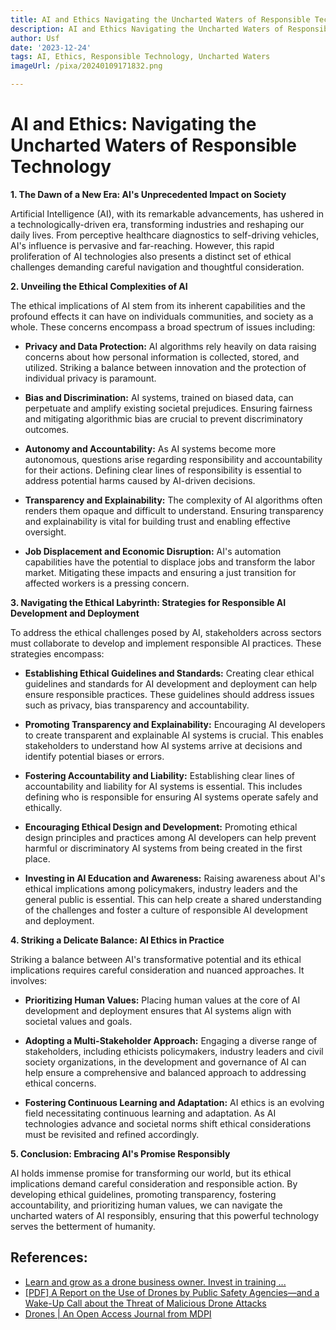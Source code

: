 ```yaml
---
title: AI and Ethics Navigating the Uncharted Waters of Responsible Technology
description: AI and Ethics Navigating the Uncharted Waters of Responsible Technology
author: Usf
date: '2023-12-24'
tags: AI, Ethics, Responsible Technology, Uncharted Waters
imageUrl: /pixa/20240109171832.png

---
```

#  **AI and Ethics: Navigating the Uncharted Waters  of Responsible Technology**

**1. The Dawn  of a New Era:  AI's Unprecedented Impact on Society**

Artificial Intelligence (AI), with its remarkable advancements, has  ushered in a technologically-driven era, transforming industries and reshaping our daily lives. From perceptive healthcare diagnostics to  self-driving vehicles, AI's influence is  pervasive and far-reaching. However, this rapid  proliferation of AI technologies also presents a distinct set  of ethical challenges demanding  careful navigation and thoughtful consideration.

**2. Unveiling the Ethical Complexities of AI**

The ethical implications of AI stem from its inherent capabilities and the profound effects it can  have on individuals communities, and society as a whole. These concerns encompass a broad spectrum of issues including:

* **Privacy and Data Protection:** AI algorithms rely heavily on data  raising concerns about how personal information is collected, stored, and utilized. Striking a  balance between innovation and the protection of individual privacy is paramount.

* **Bias  and Discrimination:** AI systems, trained on biased data, can perpetuate and  amplify existing societal prejudices. Ensuring fairness and mitigating algorithmic  bias are crucial to prevent discriminatory outcomes.

* **Autonomy and Accountability:** As  AI systems become more autonomous, questions arise regarding responsibility and accountability for their actions.  Defining  clear lines of responsibility is essential to address  potential harms  caused by AI-driven decisions.

* **Transparency and Explainability:** The complexity of  AI  algorithms often  renders them opaque and difficult to understand. Ensuring transparency and explainability is vital for building trust and enabling effective oversight.

* **Job Displacement and Economic Disruption:** AI's automation capabilities have the potential  to displace  jobs and transform the  labor market. Mitigating  these impacts and  ensuring a just transition for affected workers is a  pressing concern.

**3. Navigating the Ethical Labyrinth: Strategies  for Responsible AI Development and Deployment**

To address the ethical  challenges posed by AI,  stakeholders across  sectors  must collaborate to develop and implement responsible AI practices. These strategies encompass:

* **Establishing Ethical Guidelines and  Standards:** Creating clear ethical guidelines and standards for AI development and deployment can help ensure responsible practices. These guidelines  should address issues such as privacy, bias transparency and accountability.

* **Promoting Transparency and Explainability:** Encouraging AI developers to create transparent and explainable AI systems is crucial. This enables stakeholders to understand how  AI systems  arrive at decisions and identify potential biases or errors.

* **Fostering Accountability and Liability:** Establishing  clear lines of accountability and liability for  AI systems is essential. This includes defining  who is responsible for ensuring AI systems operate safely and  ethically.

* **Encouraging  Ethical Design and  Development:** Promoting  ethical design principles and practices among AI developers can help prevent harmful or discriminatory AI systems from  being  created in the first place.

* **Investing in AI Education and Awareness:** Raising awareness  about AI's ethical implications among policymakers, industry leaders and the general public is essential. This can help create a shared understanding of  the challenges and foster a culture of responsible AI development and deployment.



**4. Striking a Delicate Balance: AI Ethics in Practice**

Striking a balance between AI's transformative potential and its ethical  implications requires careful consideration and  nuanced approaches. It involves:

* **Prioritizing Human Values:** Placing human values at the core of AI development and deployment ensures that AI systems align  with societal  values and goals.

* **Adopting a Multi-Stakeholder Approach:** Engaging a diverse range of stakeholders, including ethicists policymakers, industry leaders and civil society organizations, in the development and governance of AI can help ensure a comprehensive and balanced approach to addressing ethical concerns.

* **Fostering Continuous Learning and Adaptation:** AI ethics is an evolving field necessitating  continuous learning  and adaptation. As AI technologies  advance and societal norms  shift ethical considerations must be revisited and refined accordingly.


**5. Conclusion: Embracing AI's Promise  Responsibly**

AI holds immense promise for transforming our world, but its ethical implications  demand careful consideration and responsible action. By developing ethical guidelines,  promoting transparency, fostering accountability,  and  prioritizing human values, we can navigate the  uncharted waters of AI responsibly, ensuring that this powerful technology serves the betterment of humanity.

## References:
- [Learn and grow as a drone business owner. Invest in training ...](https://www.linkedin.com/posts/globalairu_dronebusinesstips-dronebusinessmasterminds-activity-7107417914017746944-0YgK)
- [[PDF] A Report on the Use of Drones by Public Safety Agencies—and a Wake-Up Call about the Threat of Malicious Drone Attacks](https://portal.cops.usdoj.gov/resourcecenter/RIC/Publications/cops-w0894-pub.pdf)
- [Drones | An Open Access Journal from MDPI](https://www.mdpi.com/journal/drones)
